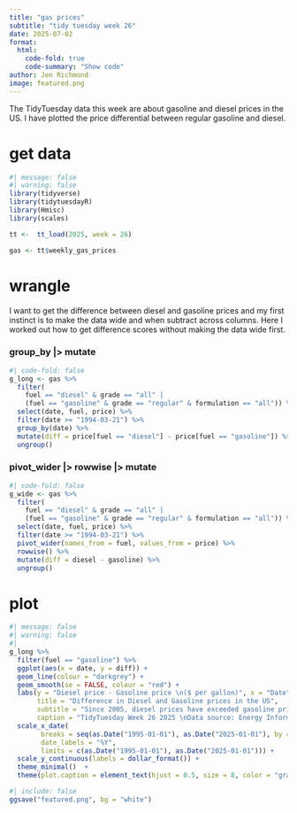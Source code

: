 ```yaml
---
title: "gas prices"
subtitle: "tidy tuesday week 26"
date: 2025-07-02
format:
  html:
    code-fold: true
    code-summary: "Show code"
author: Jen Richmond
image: featured.png
---
```


The TidyTuesday data this week are about gasoline and diesel prices in the US. I have plotted the price differential between regular gasoline and diesel. 

# get data
```r
#| message: false
#| warning: false
library(tidyverse)
library(tidytuesdayR)
library(Hmisc)
library(scales)

tt <-  tt_load(2025, week = 26)

gas <- tt$weekly_gas_prices


```

# wrangle

I want to get the difference between diesel and gasoline prices and my first instinct is to make the data wide and when subtract across columns. Here I worked out how to get difference scores without making the data wide first.  

::: panel-tabset

### group_by |> mutate


```r
#| code-fold: false
g_long <- gas %>%
  filter(
    fuel == "diesel" & grade == "all" |
    (fuel == "gasoline" & grade == "regular" & formulation == "all")) %>%
  select(date, fuel, price) %>%
  filter(date >= "1994-03-21") %>%
  group_by(date) %>%
  mutate(diff = price[fuel == "diesel"] - price[fuel == "gasoline"]) %>%
  ungroup()


```

### pivot_wider |> rowwise |> mutate


```r
#| code-fold: false
g_wide <- gas %>%
  filter(
    fuel == "diesel" & grade == "all" |
    (fuel == "gasoline" & grade == "regular" & formulation == "all")) %>%
  select(date, fuel, price) %>%
  filter(date >= "1994-03-21") %>%
  pivot_wider(names_from = fuel, values_from = price) %>%
  rowwise() %>%
  mutate(diff = diesel - gasoline) %>%
  ungroup()


```


:::


# plot

```r
#| message: false
#| warning: false
#| 
g_long %>%
  filter(fuel == "gasoline") %>%
  ggplot(aes(x = date, y = diff)) +
  geom_line(colour = "darkgrey") +
  geom_smooth(se = FALSE, colour = "red") +
  labs(y = "Diesel price - Gasoline price \n($ per gallon)", x = "Date", 
       title = "Difference in Diesel and Gasoline prices in the US", 
       subtitle = "Since 2005, diesel prices have exceeded gasoline prices, peaking in 2022 \nmore than $1.50 more expensive per gallon", 
       caption = "TidyTuesday Week 26 2025 \nData source: Energy Information Administration (EIA)") +
  scale_x_date(
        breaks = seq(as.Date("1995-01-01"), as.Date("2025-01-01"), by = "5 years"),
        date_labels = "%Y",
        limits = c(as.Date("1995-01-01"), as.Date("2025-01-01"))) +
  scale_y_continuous(labels = dollar_format()) +
  theme_minimal()  +
  theme(plot.caption = element_text(hjust = 0.5, size = 8, color = "gray50"))

```

```r
#| include: false
ggsave("featured.png", bg = "white")
```

